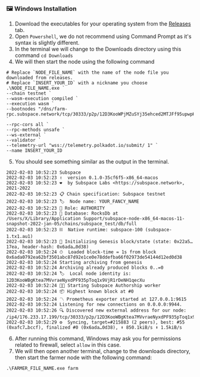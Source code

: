 ### 🖼️ Windows Installation

1. Download the executables for your operating system from the [Releases](https://github.com/subspace/subspace/releases) tab.
2. Open `Powershell`, we do not recommend using Command Prompt as it's syntax is slightly different.
3. In the terminal we will change to the Downloads directory using this command `cd Downloads`
4. We will then start the node using the following command

```
# Replace `NODE_FILE_NAME` with the name of the node file you downloaded from releases.
# Replace `INSERT_YOUR_ID` with a nickname you choose
.\NODE_FILE_NAME.exe `
--chain testnet `
--wasm-execution compiled `
--execution wasm `
--bootnodes "/dns/farm-rpc.subspace.network/tcp/30333/p2p/12D3KooWPjMZuSYj35ehced2MTJFf95upwpHKgKUrFRfHwohzJXr" `
--rpc-cors all `
--rpc-methods unsafe `
--ws-external `
--validator `
--telemetry-url "wss://telemetry.polkadot.io/submit/ 1" `
--name INSERT_YOUR_ID
```
5. You should see something similar as the output in the terminal.
```
2022-02-03 10:52:23 Subspace
2022-02-03 10:52:23 ✌️  version 0.1.0-35cf6f5-x86_64-macos
2022-02-03 10:52:23 ❤️  by Subspace Labs <https://subspace.network>, 2021-2022
2022-02-03 10:52:23 📋 Chain specification: Subspace testnet
2022-02-03 10:52:23 🏷  Node name: YOUR_FANCY_NAME
2022-02-03 10:52:23 👤 Role: AUTHORITY
2022-02-03 10:52:23 💾 Database: RocksDb at /Users/X/Library/Application Support/subspace-node-x86_64-macos-11-snapshot-2022-jan-05/chains/subspace_test/db/full
2022-02-03 10:52:23 ⛓  Native runtime: subspace-100 (subspace-1.tx1.au1)
2022-02-03 10:52:23 🔨 Initializing Genesis block/state (state: 0x22a5…17ea, header-hash: 0x6ada…0d38)
2022-02-03 10:52:24 ⏱  Loaded block-time = 1s from block 0x6ada0792ea62bf3501abc87d92e1ce0e78ddefba66f02973de54144d12ed0d38
2022-02-03 10:52:24 Starting archiving from genesis
2022-02-03 10:52:24 Archiving already produced blocks 0..=0
2022-02-03 10:52:24 🏷  Local node identity is: 12D3KooWBgKtea7MVvraeNyxdPF935pToq1x9VjR1rDeNH1qecXu
2022-02-03 10:52:24 🧑‍🌾 Starting Subspace Authorship worker
2022-02-03 10:52:24 📦 Highest known block at #0
2022-02-03 10:52:24 〽️ Prometheus exporter started at 127.0.0.1:9615
2022-02-03 10:52:24 Listening for new connections on 0.0.0.0:9944.
2022-02-03 10:52:26 🔍 Discovered new external address for our node: /ip4/176.233.17.199/tcp/30333/p2p/12D3KooWBgKtea7MVvraeNyxdPF935pToq1x9VjR1rDeNH1qecXu
2022-02-03 10:52:29 ⚙️  Syncing, target=#215883 (2 peers), best: #55 (0xafc7…bccf), finalized #0 (0x6ada…0d38), ⬇ 850.1kiB/s ⬆ 1.5kiB/s
```
6. After running this command, Windows may ask you for permissions related to firewall, select `allow` in this case.
7. We will then open another terminal, change to the downloads directory, then start the farmer node with the following command:
```
.\FARMER_FILE_NAME.exe farm
```